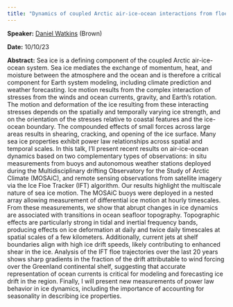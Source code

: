 ```yaml
---
title: "Dynamics of coupled Arctic air-ice-ocean interactions from floe scale to basin scale"
---
```

**Speaker:** [Daniel Watkins](https://danielmwatkins.com/) (Brown)

**Date:** 10/10/23

**Abstract:** Sea ice is a defining component of the coupled Arctic air-ice-ocean system. Sea ice mediates the exchange of momentum, heat, and moisture between the atmosphere and the ocean and is therefore a critical component for Earth system modeling, including climate prediction and weather forecasting. Ice motion results from the complex interaction of stresses from the winds and ocean currents, gravity, and Earth’s rotation. The motion and deformation of the ice resulting from these interacting stresses depends on the spatially and temporally varying ice strength, and on the orientation of the stresses relative to coastal features and the ice-ocean boundary. The compounded effects of small forces across large areas results in shearing, cracking, and opening of the ice surface. Many sea ice properties exhibit power law relationships across spatial and temporal scales. In this talk, I’ll present recent results on air-ice-ocean dynamics based on two complementary types of observations: in situ measurements from buoys and autonomous weather stations deployed during the Multidisciplinary drifting Observatory for the Study of Arctic Climate (MOSAiC), and remote sensing observations from satellite imagery via the Ice Floe Tracker (IFT) algorithm. Our results highlight the multiscale nature of sea ice motion. The MOSAiC buoys were deployed in a nested array allowing measurement of differential ice motion at hourly timescales. From these measurements, we show that abrupt changes in ice dynamics are associated with transitions in ocean seafloor topography. Topographic effects are particularly strong in tidal and inertial frequency bands, producing effects on ice deformation at daily and twice daily timescales at spatial scales of a few kilometers. Additionally, current jets at shelf boundaries align with high ice drift speeds, likely contributing to enhanced shear in the ice. Analysis of the IFT floe trajectories over the last 20 years shows sharp gradients in the fraction of the drift attributable to wind forcing over the Greenland continental shelf, suggesting that accurate representation of ocean currents is critical for modeling and forecasting ice drift in the region. Finally, I will present new measurements of power law behavior in ice dynamics, including the importance of accounting for seasonality in describing ice properties.